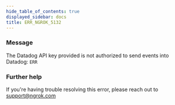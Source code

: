```yaml
---
hide_table_of_contents: true
displayed_sidebar: docs
title: ERR_NGROK_5132
---
```


### Message

The Datadog API key provided is not authorized to send events into Datadog: `ERR`

### Further help

If you're having trouble resolving this error, please reach out to [support@ngrok.com](mailto:support@ngrok.com?subject=Help%20with%20ERR_NGROK_5132)

